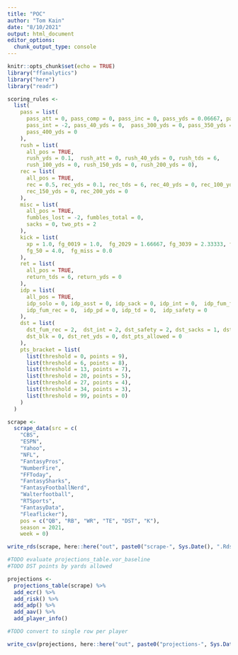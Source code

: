 ```yaml
---
title: "POC"
author: "Tom Kain"
date: "8/10/2021"
output: html_document
editor_options: 
  chunk_output_type: console
---
```


```r
knitr::opts_chunk$set(echo = TRUE)
library("ffanalytics")
library("here")
library("readr")
```

```r

scoring_rules <- 
  list(
    pass = list(
      pass_att = 0, pass_comp = 0, pass_inc = 0, pass_yds = 0.06667, pass_tds = 4,
      pass_int = -2, pass_40_yds = 0,  pass_300_yds = 0, pass_350_yds = 0,
      pass_400_yds = 0
    ),
    rush = list(
      all_pos = TRUE,
      rush_yds = 0.1,  rush_att = 0, rush_40_yds = 0, rush_tds = 6,
      rush_100_yds = 0, rush_150_yds = 0, rush_200_yds = 0),
    rec = list(
      all_pos = TRUE,
      rec = 0.5, rec_yds = 0.1, rec_tds = 6, rec_40_yds = 0, rec_100_yds = 0,
      rec_150_yds = 0, rec_200_yds = 0
    ),
    misc = list(
      all_pos = TRUE,
      fumbles_lost = -2, fumbles_total = 0,
      sacks = 0, two_pts = 2
    ),
    kick = list(
      xp = 1.0, fg_0019 = 1.0,  fg_2029 = 1.66667, fg_3039 = 2.33333, fg_4049 = 3.0,
      fg_50 = 4.0,  fg_miss = 0.0
    ),
    ret = list(
      all_pos = TRUE,
      return_tds = 6, return_yds = 0
    ),
    idp = list(
      all_pos = TRUE,
      idp_solo = 0, idp_asst = 0, idp_sack = 0, idp_int = 0,  idp_fum_force = 0,
      idp_fum_rec = 0,  idp_pd = 0, idp_td = 0,  idp_safety = 0
    ),
    dst = list(
      dst_fum_rec = 2,  dst_int = 2, dst_safety = 2, dst_sacks = 1, dst_td = 6,
      dst_blk = 0, dst_ret_yds = 0, dst_pts_allowed = 0
    ),
    pts_bracket = list(
      list(threshold = 0, points = 9),
      list(threshold = 6, points = 8),
      list(threshold = 13, points = 7),
      list(threshold = 20, points = 5),
      list(threshold = 27, points = 4),
      list(threshold = 34, points = 3),
      list(threshold = 99, points = 0)
    )
  )

```

```r

scrape <- 
  scrape_data(src = c(
    "CBS", 
    "ESPN", 
    "Yahoo", 
    "NFL", 
    "FantasyPros", 
    "NumberFire", 
    "FFToday", 
    "FantasySharks", 
    "FantasyFootballNerd", 
    "Walterfootball", 
    "RTSports", 
    "FantasyData", 
    "Fleaflicker"), 
    pos = c("QB", "RB", "WR", "TE", "DST", "K"),
    season = 2021, 
    week = 0)

write_rds(scrape, here::here("out", paste0("scrape-", Sys.Date(), ".Rds")))
```

```r
#TODO evaluate projections_table.vor_baseline
#TODO DST points by yards allowed

projections <- 
  projections_table(scrape) %>% 
  add_ecr() %>% 
  add_risk() %>%
  add_adp() %>% 
  add_aav() %>% 
  add_player_info()

#TODO convert to single row per player

write_csv(projections, here::here("out", paste0("projections-", Sys.Date(), ".csv")))
```